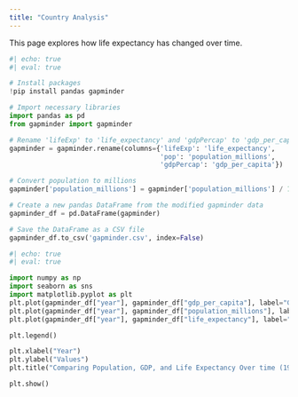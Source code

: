 ```yaml
---
title: "Country Analysis"
---
```


This page explores how life expectancy has changed over time.

```python

#| echo: true
#| eval: true

# Install packages
!pip install pandas gapminder

# Import necessary libraries
import pandas as pd
from gapminder import gapminder

# Rename 'lifeExp' to 'life_expectancy' and 'gdpPercap' to 'gdp_per_capita'
gapminder = gapminder.rename(columns={'lifeExp': 'life_expectancy',
                                      'pop': 'population_millions', 
                                      'gdpPercap': 'gdp_per_capita'})

# Convert population to millions
gapminder['population_millions'] = gapminder['population_millions'] / 1_000_000

# Create a new pandas DataFrame from the modified gapminder data
gapminder_df = pd.DataFrame(gapminder)

# Save the DataFrame as a CSV file
gapminder_df.to_csv('gapminder.csv', index=False)


```

```python

#| echo: true
#| eval: true

import numpy as np
import seaborn as sns
import matplotlib.pyplot as plt
plt.plot(gapminder_df["year"], gapminder_df["gdp_per_capita"], label="GDP per Capita")
plt.plot(gapminder_df["year"], gapminder_df["population_millions"], label="Population")
plt.plot(gapminder_df["year"], gapminder_df["life_expectancy"], label="Life Expectancy")

plt.legend()

plt.xlabel("Year")
plt.ylabel("Values")
plt.title("Comparing Population, GDP, and Life Expectancy Over time (1952-2007)")

plt.show()
```